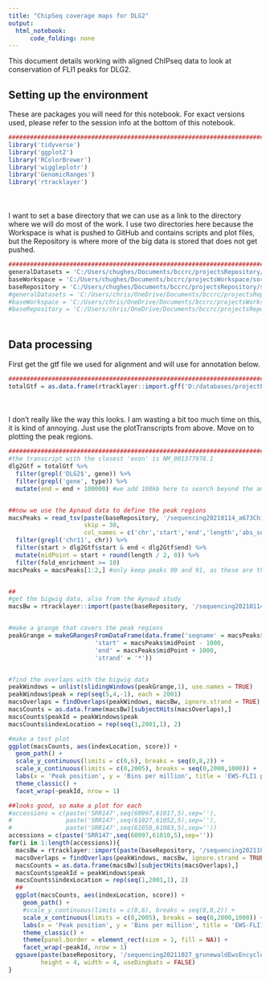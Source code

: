 ```yaml
---
title: "ChipSeq coverage maps for DLG2"
output:
  html_notebook:
      code_folding: none
---
```


This document details working with aligned ChIPseq data to look at conservation of FLI1 peaks for DLG2.

## Setting up the environment

These are packages you will need for this notebook. For exact versions used, please refer to the session info at the bottom of this notebook.

```r
##########################################################################################
library('tidyverse')
library('ggplot2')
library('RColorBrewer')
library('wiggleplotr')
library('GenomicRanges')
library('rtracklayer')
```

<div style="margin-bottom:50px;"></div>

I want to set a base directory that we can use as a link to the directory where we will do most of the work. I use two directories here because the Workspace is what is pushed to GitHub and contains scripts and plot files, but the Repository is where more of the big data is stored that does not get pushed.

```r
##########################################################################################
generalDatasets = 'C:/Users/chughes/Documents/bccrc/projectsRepository/generalDatasets'
baseWorkspace = 'C:/Users/chughes/Documents/bccrc/projectsWorkspace/sorensenLab/relatedToDlg2'
baseRepository = 'C:/Users/chughes/Documents/bccrc/projectsRepository/sorensenLab/relatedToDlg2'
#generalDatasets = 'C:/Users/chris/OneDrive/Documents/bccrc/projectsRepository/generalDatasets'
#baseWorkspace = 'C:/Users/chris/OneDrive/Documents/bccrc/projectsWorkspace/sorensenLab/relatedToYbx1'
#baseRepository = 'C:/Users/chris/OneDrive/Documents/bccrc/projectsRepository/sorensenLab/relatedToYbx1'
```

<div style="margin-bottom:50px;"></div>

## Data processing

First get the gtf file we used for alignment and will use for annotation below.

```r
##########################################################################################
totalGtf = as.data.frame(rtracklayer::import.gff('D:/databases/projectEwsDlg2/refseqFiles/GRCh38_latest_genomic.gtf.gz'))
```

<div style="margin-bottom:50px;"></div>

I don't really like the way this looks. I am wasting a bit too much time on this, it is kind of annoying. Just use the plotTranscripts from above. Move on to plotting the peak regions.

```r
##########################################################################################
#the transcript with the closest 'exon' is NM_001377978.1
dlg2Gtf = totalGtf %>%
  filter(grepl('DLG2$', gene)) %>%
  filter(grepl('gene', type)) %>%
  mutate(end = end + 100000) #we add 100kb here to search beyond the annotated TSS


##now we use the Aynaud data to define the peak regions
macsPeaks = read_tsv(paste(baseRepository, '/sequencing20210114_a673ChipSeqReprocessingAynaud/SRR8832674_peaks.xls', sep = ''), 
                     skip = 30, 
                     col_names = c('chr','start','end','length','abs_summit','pileup','logPValue','fold_enrichment','logQValue','name')) %>%
  filter(grepl('chr11', chr)) %>%
  filter(start > dlg2Gtf$start & end < dlg2Gtf$end) %>%
  mutate(midPoint = start + round(length / 2, 0)) %>%
  filter(fold_enrichment >= 10)
macsPeaks = macsPeaks[1:2,] #only keep peaks 90 and 91, as these are the ones with ggaa msats


##
#get the bigwig data, also from the Aynaud study
macsBw = rtracklayer::import(paste(baseRepository, '/sequencing20210114_a673ChipSeqReprocessingAynaud/SRR8832674.chr11.bw', sep = ''))


#make a grange that covers the peak regions
peakGrange = makeGRangesFromDataFrame(data.frame('seqname' = macsPeaks$chr,
                        'start' = macsPeaks$midPoint - 1000,
                        'end' = macsPeaks$midPoint + 1000,
                        'strand' = '*'))


#find the overlaps with the bigwig data
peakWindows = unlist(slidingWindows(peakGrange,1), use.names = TRUE)
peakWindows$peak = rep(seq(5,4,-1), each = 2001)
macsOverlaps = findOverlaps(peakWindows, macsBw, ignore.strand = TRUE)
macsCounts = as.data.frame(macsBw)[subjectHits(macsOverlaps),]
macsCounts$peakId = peakWindows$peak
macsCounts$indexLocation = rep(seq(1,2001,1), 2)

#make a test plot
ggplot(macsCounts, aes(indexLocation, score)) +
  geom_path() +
  scale_y_continuous(limits = c(0,6), breaks = seq(0,8,2)) +
  scale_x_continuous(limits = c(0,2005), breaks = seq(0,2000,1000)) +
  labs(x = 'Peak position', y = 'Bins per million', title = 'EWS-FLI1 peaks in DLG2') +
  theme_classic() +
  facet_wrap(~peakId, nrow = 1)

##looks good, so make a plot for each
#accessions = c(paste('SRR147',seq(60997,61017,5),sep=''),
#               paste('SRR147',seq(61027,61052,5),sep=''),
#               paste('SRR147',seq(61058,61083,5),sep=''))	
accessions = c(paste('SRR147',seq(60997,61010,5),sep=''))
for(i in 1:length(accessions)){
  macsBw = rtracklayer::import(paste(baseRepository, '/sequencing20211027_grunewaldEwsEncyclopedia/coverageAnalysis/',accessions[i],'.chr11.bw', sep = ''))
  macsOverlaps = findOverlaps(peakWindows, macsBw, ignore.strand = TRUE)
  macsCounts = as.data.frame(macsBw)[subjectHits(macsOverlaps),]
  macsCounts$peakId = peakWindows$peak
  macsCounts$indexLocation = rep(seq(1,2001,1), 2)
  ##
  ggplot(macsCounts, aes(indexLocation, score)) +
    geom_path() +
    #scale_y_continuous(limits = c(0,6), breaks = seq(0,8,2)) +
    scale_x_continuous(limits = c(0,2005), breaks = seq(0,2000,1000)) +
    labs(x = 'Peak position', y = 'Bins per million', title = 'EWS-FLI1 peaks in DLG2') +
    theme_classic() +
    theme(panel.border = element_rect(size = 1, fill = NA)) +
    facet_wrap(~peakId, nrow = 1)
  ggsave(paste(baseRepository, '/sequencing20211027_grunewaldEwsEncyclopedia/coverageAnalysis/lineplot_dlg2ChipPeaks',accessions[i],'.pdf', sep = ''),
         height = 4, width = 4, useDingbats = FALSE)
}
```